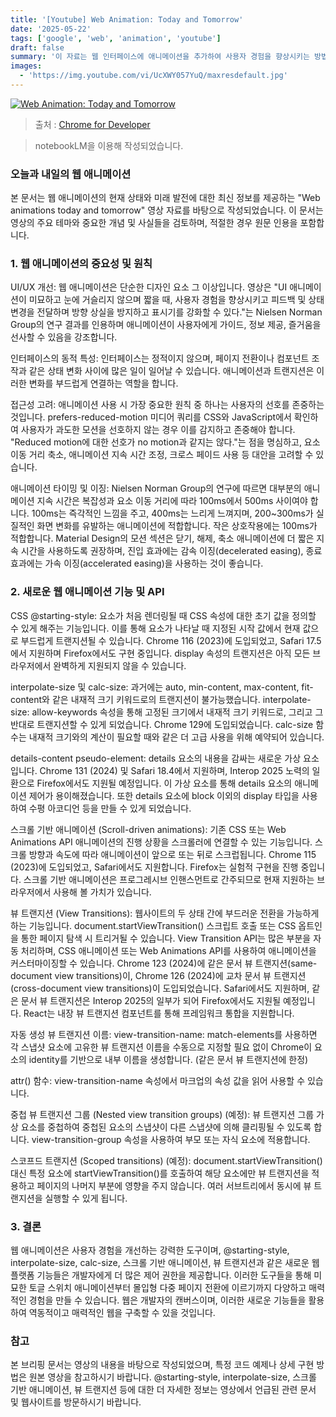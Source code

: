 ```yaml
---
title: '[Youtube] Web Animation: Today and Tomorrow'
date: '2025-05-22'
tags: ['google', 'web', 'animation', 'youtube']
draft: false
summary: '이 자료는 웹 인터페이스에 애니메이션을 추가하여 사용자 경험을 향상시키는 방법을 소개합니다. 발표자는 CSS @starting-style, intrinsic 사이즈로 전환하는 방법, 스크롤 기반 애니메이션, 그리고 뷰 전환과 같은 기술을 통해 사용자를 안내하고 즐겁게 하는 섬세하고 지원적인 애니메이션을 구현할 수 있다고 설명합니다. 그는 이러한 기능들이 최신 웹 브라우저에서 지원되기 시작했으며, 앞으로도 계속 발전하여 개발자들에게 더 많은 제어 권한을 제공할 것이라고 강조합니다. 궁극적으로 이 자료는 개발자들이 웹 애니메이션을 효과적으로 활용하여 더욱 동적이고 매력적인 웹 경험을 만들도록 장려합니다.'
images:
  - 'https://img.youtube.com/vi/UcXWY057YuQ/maxresdefault.jpg'
---
```


[![Web Animation: Today and Tomorrow](https://img.youtube.com/vi/UcXWY057YuQ/maxresdefault.jpg)](https://www.youtube.com/watch?v=UcXWY057YuQ)

> 출처 : [Chrome for Developer](https://www.youtube.com/@ChromeDevs)

> notebookLM을 이용해 작성되었습니다.

### 오늘과 내일의 웹 애니메이션

본 문서는 웹 애니메이션의 현재 상태와 미래 발전에 대한 최신 정보를 제공하는 "Web animations today and tomorrow" 영상 자료를 바탕으로 작성되었습니다. 이 문서는 영상의 주요 테마와 중요한 개념 및 사실들을 검토하며, 적절한 경우 원문 인용을 포함합니다.

### 1. 웹 애니메이션의 중요성 및 원칙

UI/UX 개선: 웹 애니메이션은 단순한 디자인 요소 그 이상입니다. 영상은 "UI 애니메이션이 미묘하고 눈에 거슬리지 않으며 짧을 때, 사용자 경험을 향상시키고 피드백 및 상태 변경을 전달하며 방향 상실을 방지하고 표시기를 강화할 수 있다."는 Nielsen Norman Group의 연구 결과를 인용하며 애니메이션이 사용자에게 가이드, 정보 제공, 즐거움을 선사할 수 있음을 강조합니다.

인터페이스의 동적 특성: 인터페이스는 정적이지 않으며, 페이지 전환이나 컴포넌트 조작과 같은 상태 변화 사이에 많은 일이 일어날 수 있습니다. 애니메이션과 트랜지션은 이러한 변화를 부드럽게 연결하는 역할을 합니다.

접근성 고려: 애니메이션 사용 시 가장 중요한 원칙 중 하나는 사용자의 선호를 존중하는 것입니다. prefers-reduced-motion 미디어 쿼리를 CSS와 JavaScript에서 확인하여 사용자가 과도한 모션을 선호하지 않는 경우 이를 감지하고 존중해야 합니다. "Reduced motion에 대한 선호가 no motion과 같지는 않다."는 점을 명심하고, 요소 이동 거리 축소, 애니메이션 지속 시간 조정, 크로스 페이드 사용 등 대안을 고려할 수 있습니다.

애니메이션 타이밍 및 이징: Nielsen Norman Group의 연구에 따르면 대부분의 애니메이션 지속 시간은 복잡성과 요소 이동 거리에 따라 100ms에서 500ms 사이여야 합니다. 100ms는 즉각적인 느낌을 주고, 400ms는 느리게 느껴지며, 200~300ms가 실질적인 화면 변화를 유발하는 애니메이션에 적합합니다. 작은 상호작용에는 100ms가 적합합니다. Material Design의 모션 섹션은 닫기, 해제, 축소 애니메이션에 더 짧은 지속 시간을 사용하도록 권장하며, 진입 효과에는 감속 이징(decelerated easing), 종료 효과에는 가속 이징(accelerated easing)을 사용하는 것이 좋습니다.

### 2. 새로운 웹 애니메이션 기능 및 API

CSS @starting-style: 요소가 처음 렌더링될 때 CSS 속성에 대한 초기 값을 정의할 수 있게 해주는 기능입니다. 이를 통해 요소가 나타날 때 지정된 시작 값에서 현재 값으로 부드럽게 트랜지션될 수 있습니다. Chrome 116 (2023)에 도입되었고, Safari 17.5에서 지원하며 Firefox에서도 구현 중입니다. display 속성의 트랜지션은 아직 모든 브라우저에서 완벽하게 지원되지 않을 수 있습니다.

interpolate-size 및 calc-size: 과거에는 auto, min-content, max-content, fit-content와 같은 내재적 크기 키워드로의 트랜지션이 불가능했습니다. interpolate-size: allow-keywords 속성을 통해 고정된 크기에서 내재적 크기 키워드로, 그리고 그 반대로 트랜지션할 수 있게 되었습니다. Chrome 129에 도입되었습니다. calc-size 함수는 내재적 크기와의 계산이 필요할 때와 같은 더 고급 사용을 위해 예약되어 있습니다.

details-content pseudo-element: details 요소의 내용을 감싸는 새로운 가상 요소입니다. Chrome 131 (2024) 및 Safari 18.4에서 지원하며, Interop 2025 노력의 일환으로 Firefox에서도 지원될 예정입니다. 이 가상 요소를 통해 details 요소의 애니메이션 제어가 용이해졌습니다. 또한 details 요소에 block 이외의 display 타입을 사용하여 수평 아코디언 등을 만들 수 있게 되었습니다.

스크롤 기반 애니메이션 (Scroll-driven animations): 기존 CSS 또는 Web Animations API 애니메이션의 진행 상황을 스크롤러에 연결할 수 있는 기능입니다. 스크롤 방향과 속도에 따라 애니메이션이 앞으로 또는 뒤로 스크럽됩니다. Chrome 115 (2023)에 도입되었고, Safari에서도 지원합니다. Firefox는 실험적 구현을 진행 중입니다. 스크롤 기반 애니메이션은 프로그레시브 인핸스먼트로 간주되므로 현재 지원하는 브라우저에서 사용해 볼 가치가 있습니다.

뷰 트랜지션 (View Transitions): 웹사이트의 두 상태 간에 부드러운 전환을 가능하게 하는 기능입니다. document.startViewTransition() 스크립트 호출 또는 CSS 옵트인을 통한 페이지 탐색 시 트리거될 수 있습니다. View Transition API는 많은 부분을 자동 처리하며, CSS 애니메이션 또는 Web Animations API를 사용하여 애니메이션을 커스터마이징할 수 있습니다. Chrome 123 (2024)에 같은 문서 뷰 트랜지션(same-document view transitions)이, Chrome 126 (2024)에 교차 문서 뷰 트랜지션(cross-document view transitions)이 도입되었습니다. Safari에서도 지원하며, 같은 문서 뷰 트랜지션은 Interop 2025의 일부가 되어 Firefox에서도 지원될 예정입니다. React는 내장 뷰 트랜지션 컴포넌트를 통해 프레임워크 통합을 지원합니다.

자동 생성 뷰 트랜지션 이름: view-transition-name: match-elements를 사용하면 각 스냅샷 요소에 고유한 뷰 트랜지션 이름을 수동으로 지정할 필요 없이 Chrome이 요소의 identity를 기반으로 내부 이름을 생성합니다. (같은 문서 뷰 트랜지션에 한정)

attr() 함수: view-transition-name 속성에서 마크업의 속성 값을 읽어 사용할 수 있습니다.

중첩 뷰 트랜지션 그룹 (Nested view transition groups) (예정): 뷰 트랜지션 그룹 가상 요소를 중첩하여 중첩된 요소의 스냅샷이 다른 스냅샷에 의해 클리핑될 수 있도록 합니다. view-transition-group 속성을 사용하여 부모 또는 자식 요소에 적용합니다.

스코프드 트랜지션 (Scoped transitions) (예정): document.startViewTransition() 대신 특정 요소에 startViewTransition()를 호출하여 해당 요소에만 뷰 트랜지션을 적용하고 페이지의 나머지 부분에 영향을 주지 않습니다. 여러 서브트리에서 동시에 뷰 트랜지션을 실행할 수 있게 됩니다.

### 3. 결론

웹 애니메이션은 사용자 경험을 개선하는 강력한 도구이며, @starting-style, interpolate-size, calc-size, 스크롤 기반 애니메이션, 뷰 트랜지션과 같은 새로운 웹 플랫폼 기능들은 개발자에게 더 많은 제어 권한을 제공합니다. 이러한 도구들을 통해 미묘한 토글 스위치 애니메이션부터 몰입형 다중 페이지 전환에 이르기까지 다양하고 매력적인 경험을 만들 수 있습니다. 웹은 개발자의 캔버스이며, 이러한 새로운 기능들을 활용하여 역동적이고 매력적인 웹을 구축할 수 있을 것입니다.

### 참고

본 브리핑 문서는 영상의 내용을 바탕으로 작성되었으며, 특정 코드 예제나 상세 구현 방법은 원본 영상을 참고하시기 바랍니다. @starting-style, interpolate-size, 스크롤 기반 애니메이션, 뷰 트랜지션 등에 대한 더 자세한 정보는 영상에서 언급된 관련 문서 및 웹사이트를 방문하시기 바랍니다.
